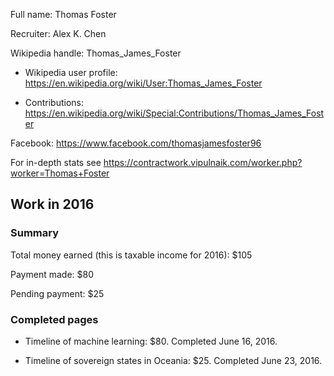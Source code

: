 Full name: Thomas Foster

Recruiter: Alex K. Chen

Wikipedia handle: Thomas_James_Foster

* Wikipedia user profile: https://en.wikipedia.org/wiki/User:Thomas_James_Foster

* Contributions: https://en.wikipedia.org/wiki/Special:Contributions/Thomas_James_Foster

Facebook: https://www.facebook.com/thomasjamesfoster96

For in-depth stats see https://contractwork.vipulnaik.com/worker.php?worker=Thomas+Foster

== Work in 2016 ==

=== Summary ===

Total money earned (this is taxable income for 2016): $105

Payment made: $80

Pending payment: $25

=== Completed pages ===

* Timeline of machine learning: $80. Completed June 16, 2016.

* Timeline of sovereign states in Oceania: $25. Completed June 23, 2016.

